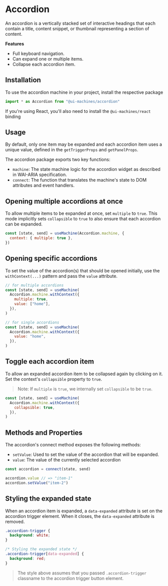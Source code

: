 # Accordion

An accordion is a vertically stacked set of interactive headings that each
contain a title, content snippet, or thumbnail representing a section of
content.

<Accordion />

**Features**

- Full keyboard navigation.
- Can expand one or multiple items.
- Collapse each accordion item.

## Installation

To use the accordion machine in your project, install the respective package

<InstallSnippet package="@ui-machines/accordion" />

```jsx
import * as Accordion from "@ui-machines/accordion"
```

If you're using React, you'll also need to install the `@ui-machines/react`
binding

<CodeSnippet id="accordion/installation.mdx" />

## Usage

By default, only one item may be expanded and each accordion item uses a unique
value, defined in the `getTriggerProps` and `getPanelProps`.

The accordion package exports two key functions:

- `machine`: The state machine logic for the accordion widget as described in
  WAI-ARIA specification.
- `connect`: The function that translates the machine's state to DOM attributes
  and event handlers.

<CodeSnippet id="accordion/usage.mdx" />

## Opening multiple accordions at once

To allow multiple items to be expanded at once, set `multiple` to `true`. This
mode implicitly sets `collapsible` to `true` to also ensure that each accordion
can be expanded.

```jsx
const [state, send] = useMachine(Accordion.machine, {
  context: { multiple: true },
})
```

## Opening specific accordions

To set the value of the accordion(s) that should be opened initially, use the
`withContext(...)` pattern and pass the `value` attribute.

```jsx
// for multiple accordions
const [state, send] = useMachine(
  Accordion.machine.withContext({
    multiple: true,
    value: ["home"],
  }),
)

// for single accordions
const [state, send] = useMachine(
  Accordion.machine.withContext({
    value: "home",
  }),
)
```

## Toggle each accordion item

To allow an expanded accordion item to be collapsed again by clicking on it. Set
the context's `collapsible` property to `true`.

> Note: If `multiple` is `true`, we internally set `collapsible` to be `true`.

```jsx
const [state, send] = useMachine(
  Accordion.machine.withContext({
    collapsible: true,
  }),
)
```

## Methods and Properties

The accordion's connect method exposes the following methods:

- `setValue`: Used to set the value of the accordion that will be expanded.
- `value`: The value of the currently selected accordion

```jsx
const accordion = connect(state, send)

accordion.value // => "item-1"
accordion.setValue("item-2")
```

## Styling the expanded state

When an accordion item is expanded, a `data-expanded` attribute is set on the
accordion trigger element. When it closes, the `data-expanded` attribute is
removed.

```css
.accordion-trigger {
  background: white;
}

/* Styling the expanded state */
.accordion-trigger[data-expanded] {
  background: red;
}
```

> The style above assumes that you passed `.accordion-trigger` classname to the
> accordion trigger button element.
